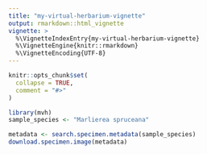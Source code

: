 ```yaml
---
title: "my-virtual-herbarium-vignette"
output: rmarkdown::html_vignette
vignette: >
  %\VignetteIndexEntry{my-virtual-herbarium-vignette}
  %\VignetteEngine{knitr::rmarkdown}
  %\VignetteEncoding{UTF-8}
---
```


```r
knitr::opts_chunk$set(
  collapse = TRUE,
  comment = "#>"
)
```

```r
library(mvh)
sample_species <- "Marlierea spruceana"

metadata <- search.specimen.metadata(sample_species)
download.specimen.image(metadata)
```
